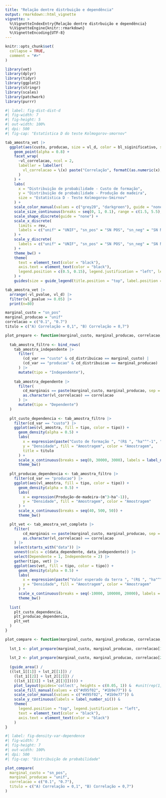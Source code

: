 ```yaml
---
title: "Relação dentre distrbuição e dependência"
output: rmarkdown::html_vignette
vignette: >
  %\VignetteIndexEntry{Relação dentre distrbuição e dependência}
  %\VignetteEngine{knitr::rmarkdown}
  %\VignetteEncoding{UTF-8}
---
```


```r
knitr::opts_chunk$set(
  collapse = TRUE,
  comment = "#>"
)
```

```r
library(vet)
library(dplyr)
library(tidyr)
library(ggplot2)
library(stringr)
library(scales)
library(patchwork)
library(purrr)
```


```r
#| label: fig-dist-dist-d
#| fig-width: 7
#| fig-height: 5
#| out-width: 100%
#| dpi: 500
#| fig-cap: "Estatística D do teste Kolmogorov-smornov"

tab_amostra_vet |> 
  ggplot(aes(custo, producao, size = vl_d, color = bl_siginificativo, shape = bl_siginificativo)) +
    geom_point(alpha = 0.8) +
    facet_wrap(
      ~vl_correlacao, ncol = 2,
      labeller = labeller(
        vl_correlacao = \(x) paste("Correlação", formatC(as.numeric(x), decimal.mark = ","))
      )
    ) +
    labs(
      x = "Distribuição de probabilidade - Custo de formação",
      y = "Distribuição de probabilidade - Produção de madeira",
      size = "Estatística D - Teste Kolmogorov-Smirnov"
    ) +
    scale_color_manual(values = c("grey20", "darkgreen"), guide = "none") +
    scale_size_continuous(breaks = seq(0, 1, 0.1), range = c(1.5, 5.5), guide = "none") +
    scale_shape_discrete(guide = "none") +
    scale_x_discrete(
      limits = rev, 
      labels = c("unif" = "UNIF", "sn_pos" = "SN POS", "sn_neg" = "SN NEG", "norm" = "NORM")
    ) +
    scale_y_discrete(
      labels = c("unif" = "UNIF", "sn_pos" = "SN POS", "sn_neg" = "SN NEG", "norm" = "NORM")
    ) +
    theme_bw() +
    theme(
      text = element_text(color = "black"),
      axis.text = element_text(color = "black"),
      legend.position = c(0.5, 0.15), legend.justification = "left", legend.direction = "horizontal"
    ) +
    guides(size = guide_legend(title.position = "top", label.position = "bottom",  override.aes = list(shape = 21)))
```


```r
tab_amostra_vet |> 
  arrange(-vl_pvalue, vl_d) |>
  filter(vl_pvalue >= 0.05) |>
  print(n=80)
```

```r
marginal_custo = "sn_pos"
marginal_producao = "unif"
correlacao = c("0.1", "0.7")
titulo = c("A) Correlação = 0,1", "B) Correlação = 0,7")

plot_prepare <- function(marginal_custo, marginal_producao, correlacao, titulo = NULL) {
  
  tab_amostra_filtro <- bind_rows(
    tab_amostra_independente |> 
      filter(
        (cd_var == "custo" & cd_distribuicao == marginal_custo) |
        (cd_var == "producao" & cd_distribuicao == marginal_producao)
      ) |> 
      mutate(tipo = "Independente"),
    
    tab_amostra_dependente |> 
      filter(
        cd_marginais == paste(marginal_custo, marginal_producao, sep = " - "),
        as.character(vl_correlacao) == correlacao
      ) |> 
      mutate(tipo = "Dependente")
  )
  
  plt_custo_dependencia <- tab_amostra_filtro |> 
    filter(cd_var == "custo") |> 
    ggplot(aes(vl_amostra, fill = tipo, color = tipo)) +
      geom_density(alpha = 0.5) +
      labs(
        x = expression(paste("Custo de formação ", "(R$ ", "ha"^"-1", ")")),
        y = "Densidade", fill = "Amostragem", color = "Amostragem", 
        title = titulo
      ) +
      scale_x_continuous(breaks = seq(0, 30000, 3000), labels = label_number_auto()) +
      theme_bw()
  
  plt_producao_dependencia <- tab_amostra_filtro |> 
    filter(cd_var == "producao") |> 
    ggplot(aes(vl_amostra, fill = tipo, color = tipo)) +
      geom_density(alpha = 0.5) +
      labs(
        x = expression(Produção~de~madeira~(m^3~ha^-1)), 
        y = "Densidade", fill = "Amostragem", color = "Amostragem"
      ) +
      scale_x_continuous(breaks = seq(40, 500, 50)) +
      theme_bw() 

  plt_vet <- tab_amostra_vet_completo |> 
    filter(
        cd_marginais == paste(marginal_custo, marginal_producao, sep = " - "),
        as.character(vl_correlacao) == correlacao
    ) |> 
    select(starts_with("data")) |> 
    unnest(cols = c(data_dependente, data_independente)) |> 
    select(Dependente = 1, Independente = 2) |> 
    gather(tipo, vet) |> 
    ggplot(aes(vet, fill = tipo, color = tipo)) +
      geom_density(alpha = 0.5) +
      labs(
        x = expression(paste("Valor esperado da terra ", "(R$ ", "ha"^"-1", ")")),
        y = "Densidade", fill = "Amostragem", color = "Amostragem"
      ) +
      scale_x_continuous(breaks = seq(-10000, 100000, 20000), labels = label_number_auto()) +
      theme_bw()
  
  list(
    plt_custo_dependencia,
    plt_producao_dependencia,
    plt_vet
  )
}

plot_compare <- function(marginal_custo, marginal_producao, correlacao, titulo) {
  
  lst_1 <- plot_prepare(marginal_custo, marginal_producao, correlacao[1], titulo[1])
  
  lst_2 <- plot_prepare(marginal_custo, marginal_producao, correlacao[2], titulo [2])
  
  (guide_area() /
  ((lst_1[[1]] + lst_2[[1]]) /
    (lst_1[[2]] + lst_2[[2]]) /
    ((lst_1[[3]] + lst_2[[3]])))) +
    plot_layout(guides='collect', heights = c(0.05, 1)) &  #unit(rep(1, 7), c("cm", rep("null", 6)))) &
    scale_fill_manual(values = c("#d95f02", "#1b9e77")) &
    scale_color_manual(values = c("#d95f02", "#1b9e77")) &
    scale_y_continuous(labels = label_number_si()) &
    theme(
      legend.position = "top", legend.justification = "left",
      text = element_text(color = "black"),
      axis.text = element_text(color = "black")
    )
}
```


```r
#| label: fig-density-var-dependence
#| fig-width: 7
#| fig-height: 7
#| out-width: 100%
#| dpi: 500
#| fig-cap: "Distribuição de probabilidade"

plot_compare(
  marginal_custo = "sn_pos",
  marginal_producao = "unif",
  correlacao = c("0.1", "0.7"),
  titulo = c("A) Correlação = 0,1", "B) Correlação = 0,7")
)
```

